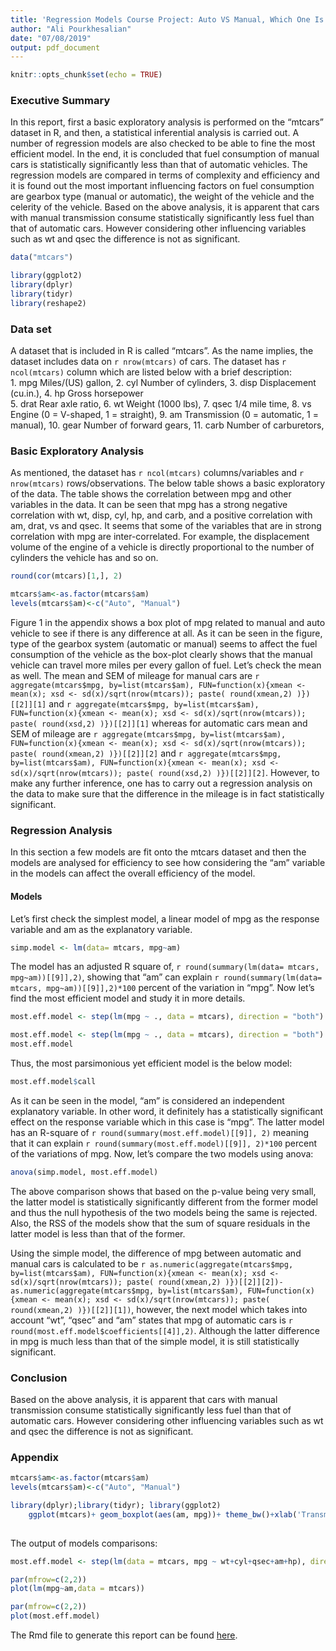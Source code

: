 ```yaml
---
title: 'Regression Models Course Project: Auto VS Manual, Which One Is More Fuel Efficient?'
author: "Ali Pourkhesalian"
date: "07/08/2019"
output: pdf_document
---
```


```r
knitr::opts_chunk$set(echo = TRUE)
```


### Executive Summary
In this report, first a basic exploratory analysis is performed on the "mtcars" dataset in R, and then, a statistical inferential analysis is carried out. A number of regression models are also checked to be able to fine the most efficient model. In the end, it is concluded that fuel consumption of manual cars is statistically significantly less than that of automatic vehicles. The regression models are compared in terms of complexity and efficiency and it is found out the most important influencing factors on fuel consumption are gearbox type (manual or automatic), the weight of the vehicle and the celerity of the vehicle. Based on the above analysis, it is apparent that cars with manual transmission consume statistically significantly less fuel than that of automatic cars. However considering other influencing variables such as wt and
qsec the difference is not as significant.  

```r
data("mtcars")

library(ggplot2)
library(dplyr)
library(tidyr)
library(reshape2)
```
### Data set
A dataset that is included in R is called "mtcars". As the name implies, the dataset includes data on `r nrow(mtcars)` of cars.  The dataset has `r ncol(mtcars)` column which are listed below with a brief description:  
1. mpg	Miles/(US) gallon, 
2. cyl	Number of cylinders,
3. disp	Displacement (cu.in.), 4. hp	Gross horsepower  
5. drat	Rear axle ratio,
6. wt	Weight (1000 lbs), 
7. qsec	1/4 mile time, 
8. vs	Engine (0 = V-shaped, 1 = straight),
9. am	Transmission (0 = automatic, 1 = manual), 
10. gear	Number of forward gears, 
11. carb	Number of carburetors,  

### Basic Exploratory Analysis
As mentioned, the dataset has `r ncol(mtcars)` columns/variables and `r nrow(mtcars)` rows/observations. The below table shows a basic exploratory of the data. The table shows the correlation between mpg and other variables in the data. It can be seen that mpg has a strong negative correlation with wt, disp, cyl, hp, and carb, and a positive correlation with am, drat, vs and qsec. It seems that some of the variables that are in strong correlation with mpg are inter-correlated. For example, the displacement volume of the engine of a vehicle is directly proportional to the number of cylinders the vehicle has and so on.    
```r
round(cor(mtcars)[1,], 2) 
```
```r
mtcars$am<-as.factor(mtcars$am)
levels(mtcars$am)<-c("Auto", "Manual")

```

Figure 1  in the appendix shows a box plot of mpg related to manual and auto vehicle to see if there is any difference at all. As it can be seen in the figure, type of the gearbox system (automatic or manual) seems to affect the fuel consumption of the vehicle as the box-plot clearly shows that the manual vehicle can travel more miles per every gallon of fuel. Let's check the mean as well. The mean and SEM of mileage for manual cars are `r aggregate(mtcars$mpg, by=list(mtcars$am), FUN=function(x){xmean <- mean(x); xsd <- sd(x)/sqrt(nrow(mtcars)); paste( round(xmean,2) )})[[2]][1]` and `r aggregate(mtcars$mpg, by=list(mtcars$am), FUN=function(x){xmean <- mean(x); xsd <- sd(x)/sqrt(nrow(mtcars)); paste( round(xsd,2) )})[[2]][1]` whereas for automatic cars mean and SEM of mileage are `r aggregate(mtcars$mpg, by=list(mtcars$am), FUN=function(x){xmean <- mean(x); xsd <- sd(x)/sqrt(nrow(mtcars)); paste( round(xmean,2) )})[[2]][2]` and `r aggregate(mtcars$mpg, by=list(mtcars$am), FUN=function(x){xmean <- mean(x); xsd <- sd(x)/sqrt(nrow(mtcars)); paste( round(xsd,2) )})[[2]][2]`. However, to make any further inference, one has to carry out a regression analysis on the data to make sure that the difference in the mileage is in fact statistically significant.


### Regression Analysis
In this section a few models are fit onto the mtcars dataset and then the models are analysed for efficiency to see how considering the "am" variable in the models can affect the overall efficiency of the model.


#### Models

Let's first check the simplest model, a linear model of mpg as the response variable and am as the explanatory variable.  
```r
simp.model <- lm(data= mtcars, mpg~am)
```


The model has an adjusted R square of, `r round(summary(lm(data= mtcars, mpg~am))[[9]],2)`, showing that "am" can explain `r round(summary(lm(data= mtcars, mpg~am))[[9]],2)*100`  percent of the variation in "mpg". Now let's find the most efficient model and study it in more details. 
```r
most.eff.model <- step(lm(mpg ~ ., data = mtcars), direction = "both")
```
```r

most.eff.model <- step(lm(mpg ~ ., data = mtcars), direction = "both")
most.eff.model

```
Thus, the most parsimonious yet efficient model is the below model:
```r
most.eff.model$call
```
As it can be seen in the model, "am" is considered an independent explanatory variable. In other word, it definitely has a statistically significant effect on the response variable which in this case is "mpg". The latter model has an R-square of `r round(summary(most.eff.model)[[9]], 2)` meaning that it can explain  `r round(summary(most.eff.model)[[9]], 2)*100` percent of the variations of mpg. Now, let's compare the two models using anova:

```r
anova(simp.model, most.eff.model)


```
The above comparison shows that based on the p-value being very small, the latter model is statistically significantly different from the former model and thus the null hypothesis of the two models being the same is rejected. Also, the RSS of the models show that the sum of square residuals in the latter model is less than that of the former.  

Using the simple model, the difference of mpg between automatic and manual cars is calculated to be `r as.numeric(aggregate(mtcars$mpg, by=list(mtcars$am), FUN=function(x){xmean <- mean(x); xsd <- sd(x)/sqrt(nrow(mtcars)); paste( round(xmean,2) )})[[2]][2])-as.numeric(aggregate(mtcars$mpg, by=list(mtcars$am), FUN=function(x){xmean <- mean(x); xsd <- sd(x)/sqrt(nrow(mtcars)); paste( round(xmean,2) )})[[2]][1])`, however, the next model which takes into account "wt", "qsec" and "am" states that mpg of automatic cars is `r round(most.eff.model$coefficients[[4]],2)`. Although the latter difference in mpg is much less than that of the simple model, it is still statistically significant.

### Conclusion
Based on the above analysis, it is apparent that cars with manual transmission consume statistically significantly less fuel than that of automatic cars. However considering other influencing variables such as wt and qsec the difference is not as significant.  

### Appendix

```r
mtcars$am<-as.factor(mtcars$am)
levels(mtcars$am)<-c("Auto", "Manual")

library(dplyr);library(tidyr); library(ggplot2)
    ggplot(mtcars)+ geom_boxplot(aes(am, mpg))+ theme_bw()+xlab('Transmission Type')+ylab('Mileage (mile/gal)')
  
```
\begin{center}
Figure 1. Mileage vs transmission type   
\end{center}  

The output of models comparisons:
```r
most.eff.model <- step(lm(data = mtcars, mpg ~ wt+cyl+qsec+am+hp), direction = "both")

```

```r
par(mfrow=c(2,2))
plot(lm(mpg~am,data = mtcars))
```
\begin{center}
Figure 2. model 1 residuals   
\end{center}
\pagebreak

```r
par(mfrow=c(2,2))
plot(most.eff.model)
```
\begin{center}
Figure 3. The most efficient model residuals   
\end{center}
The Rmd file to generate this report can be found  [here](https://github.com/pourkhesalian/Coursera-Regression-Models-Course-Project).

